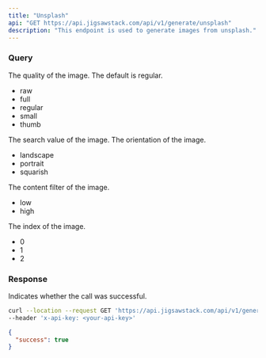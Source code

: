 ```yaml
---
title: "Unsplash"
api: "GET https://api.jigsawstack.com/api/v1/generate/unsplash"
description: "This endpoint is used to generate images from unsplash."
---
```


### Query

<ParamField query="quality" type="string" default="reqular">
  The quality of the image. The default is regular.
  <ul>
    <li>raw</li>
    <li>full</li>
    <li>regular</li>
    <li>small</li>
    <li>thumb</li>
  </ul>
</ParamField>

<ParamField query="search_value" type="string">
  The search value of the image.
</ParamField>

<ParamField query="orientation" type="string">
  The orientation of the image.
  <ul>
    <li>landscape</li>
    <li>portrait</li>
    <li>squarish</li>
  </ul>
</ParamField>

<ParamField query="content_filter" type="string">
  The content filter of the image.
  <ul>
    <li>low</li>
    <li>high</li>
  </ul>
</ParamField>

<ParamField query="index" type="string">
  The index of the image.
  <ul>
    <li>0</li>
    <li>1</li>
    <li>2</li>
  </ul>
</ParamField>

<Snippet file="header.mdx" />

### Response

<ResponseField name="success" type="boolean">
  Indicates whether the call was successful.
</ResponseField>

<RequestExample>

```bash Example Request
curl --location --request GET 'https://api.jigsawstack.com/api/v1/generate/unsplash' \
--header 'x-api-key: <your-api-key>'
```

</RequestExample>

<ResponseExample>

```json Response
{
  "success": true
}
```

</ResponseExample>
